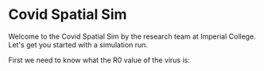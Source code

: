 
# Covid Spatial Sim

Welcome to the Covid Spatial Sim by the research team at Imperial College. Let's get you started with a simulation run.

First we need to know what the R0 value of the virus is:

<TextField value={input.r0} />
